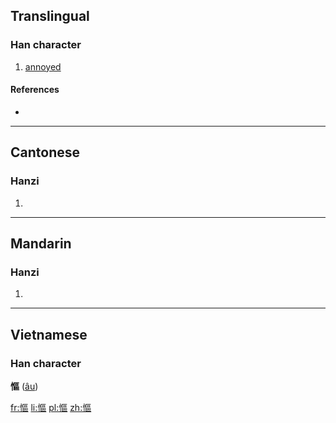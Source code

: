 {{also|怄}}
==Translingual==

===Han character===
{{Han char|rn=61|rad=心|as=11|sn=14|four=9101<sub>6</sub>|canj=心尸口口 (PSRR)}}

# [[annoyed]]

====References====
* {{Han ref|kx=0399.280|dkj=11126|dj=0739.150|hdz=42345.040|uh=616A|ud=24938|bh=E1D3|bd=57811}}

----

==Cantonese==

===Hanzi===
{{yue-hanzi|jyut=|y=au3|sim=怄}}

# {{defn|Cantonese|sort=心11}}

----

==Mandarin==

===Hanzi===
{{cmn-hanzi|sim=怄|pin=[[òu]] ([[ou4]])|wg=ou<sup>4</sup>}}
#{{defn|Mandarin|sort=心11}}

----

==Vietnamese==
===Han character===
'''慪''' ([[âu]])

[[fr:慪]]
[[li:慪]]
[[pl:慪]]
[[zh:慪]]